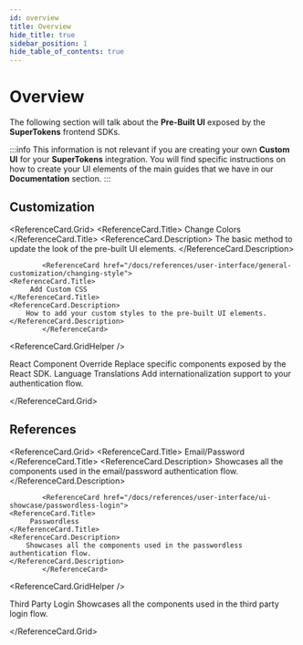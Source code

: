 ```yaml
---
id: overview
title: Overview
hide_title: true
sidebar_position: 1
hide_table_of_contents: true
---
```



# Overview

The following section will talk about the **Pre-Built UI** exposed by the **SuperTokens** frontend SDKs.

:::info
This information is not relevant if you are creating your own **Custom UI** for your **SuperTokens** integration.
You will find specific instructions on how to create your UI elements of the main guides that we have in our **Documentation** section.
:::

## Customization


<ReferenceCard.Grid>
			<ReferenceCard href="/docs/references/user-interface/general-customization/changing-colours">
    <ReferenceCard.Title>
         Change Colors 
    </ReferenceCard.Title>
    <ReferenceCard.Description>
        The basic method to update the look of the pre-built UI elements.
    </ReferenceCard.Description>
			</ReferenceCard>

			<ReferenceCard href="/docs/references/user-interface/general-customization/changing-style">
    <ReferenceCard.Title>
         Add Custom CSS
    </ReferenceCard.Title>
    <ReferenceCard.Description>
        How to add your custom styles to the pre-built UI elements.
    </ReferenceCard.Description>
			</ReferenceCard>
<ReferenceCard.GridHelper />
		
  <ReferenceCard href="/docs/references/user-interface/react-component-override/about">
    <ReferenceCard.Title>
        React Component Override
    </ReferenceCard.Title>
    <ReferenceCard.Description>
       Replace specific components exposed by the React SDK.
    </ReferenceCard.Description>
			</ReferenceCard>
    <ReferenceCard href="/docs/references/user-interface/general-customization/translations">
    <ReferenceCard.Title>
         Language Translations 
    </ReferenceCard.Title>
    <ReferenceCard.Description>
       Add internationalization support to your authentication flow.
    </ReferenceCard.Description>
			</ReferenceCard>
		
</ReferenceCard.Grid>


## References


<ReferenceCard.Grid>
			<ReferenceCard href="/docs/references/user-interface/ui-showcase/email-password-login">
    <ReferenceCard.Title>
          Email/Password
    </ReferenceCard.Title>
    <ReferenceCard.Description>
        Showcases all the components used in the email/password authentication flow.
    </ReferenceCard.Description>
			</ReferenceCard>

			<ReferenceCard href="/docs/references/user-interface/ui-showcase/passwordless-login">
    <ReferenceCard.Title>
         Passwordless
    </ReferenceCard.Title>
    <ReferenceCard.Description>
        Showcases all the components used in the passwordless authentication flow.
    </ReferenceCard.Description>
			</ReferenceCard>
<ReferenceCard.GridHelper />
		
  <ReferenceCard href="/docs/references/user-interface/ui-showcase/thirdparty-login">
    <ReferenceCard.Title>
        Third Party Login 
    </ReferenceCard.Title>
    <ReferenceCard.Description>
       Showcases all the components used in the third party login flow.
    </ReferenceCard.Description>
			</ReferenceCard>

		
</ReferenceCard.Grid>
